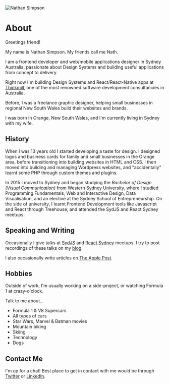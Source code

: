 
![Nathan Simpson](https://files.nathansimpson.design/avatar.jpeg 'Nathan Simpson')

# About

Greetings friend!

My name is Nathan Simpson. My friends call me Nath.

I am a frontend developer and web/mobile applications designer in Sydney Australia, passionate about Design Systems and building useful applications from concept to delivery.

Right now I'm building Design Systems and React/React-Native apps at [Thinkmill](https://thinkmill.com.au), one of the most renowned software development consultancies in Australia.

Before, I was a freelance graphic designer, helping small businesses in regional New South Wales build their websites and brands.

I was born in Orange, New South Wales, and I'm currently living in Sydney with my wife.

## History

When I was 13 years old I started developing a taste for design. I designed logos and business cards for family and small businesses in the Orange area, before transitioning into building websites in HTML and CSS. I then moved into building and managing Wordpress websites, and "accidentally" learnt some PHP through custom themes and plugins.

In 2015 I moved to Sydney and began studying the _Bachelor of Design (Visual Communication)_ from Western Sydney University, where I studied Programming Fundamentals, Web and Interactive Design, Data Visualisation, and an elective at the Sydney School of Entrepreneurship. On the side of university, I learnt Frontend Development tools like Javascript and React through Treehouse, and attended the SydJS and React Sydney meetups.

## Speaking and Writing

Occasionally I give talks at [SydJS](https://www.sydjs.com)
and [React Sydney](https://www.meetup.com/en-AU/React-Sydney) meetups. I try to post recordings of these talks on my [blog](/blog).

I also occasionally write articles on [The Apple Post](https://www.theapplepost.com/author/nathan-simpson/).

## Hobbies

Outside of work, I'm usually working on a side-project, or watching Formula 1 at crazy-o'clock.

Talk to me about...

- Formula 1 & V8 Supercars
- All types of cars
- Star Wars, Marvel & Batman movies
- Mountain biking
- Skiing
- Technology
- Dogs

## Contact Me

I'm up for a chat!
Best place to get in contact with me would be through [Twitter](https://twitter.com/nathjsimpson) or [LinkedIn](https://www.linkedin.com/in/nathan-simpson-71512a75?trk).

